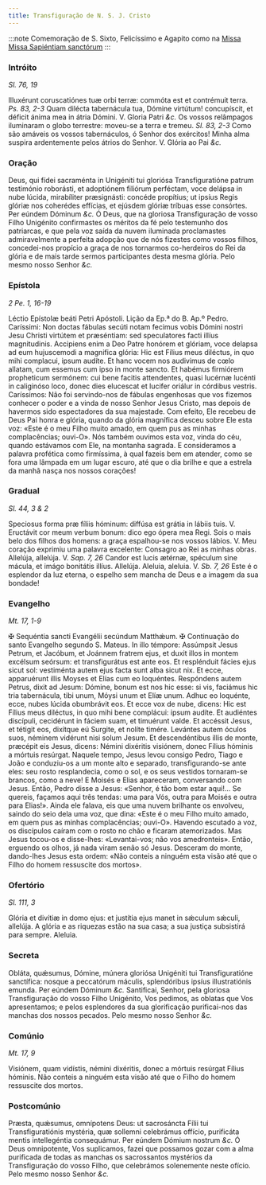 ```yaml
---
title: Transfiguração de N. S. J. Cristo
---
```


:::note
Comemoração de S. Sixto, Felicíssimo e Agapito
como na [Missa Missa Sapiéntiam sanctórum](/missal/comum/7muitosmartires2)
:::

### Intróito

_Sl. 76, 19_

<div class="grid grid-cols-2 gap-5">
  <span class="text-justify">
    Illuxérunt coruscatiónes tuæ orbi terræ: commóta est et contrémuit terra.
    <em>Ps. 83, 2-3</em> Quam dilécta tabernácula tua, Dómine virtútum! concupíscit,
    et déficit ánima mea in átria Dómini. V. Gloria Patri
    <em>&c.</em>
  </span>
  <span class="text-justify">
    Os vossos relâmpagos iluminaram o globo terrestre: moveu-se a terra e
    tremeu. <em>Sl. 83, 2-3</em> Como são amáveis os vossos tabernáculos, ó
    Senhor dos exércitos! Minha alma suspira ardentemente pelos átrios do
    Senhor. V. Glória ao Pai <em>&c.</em>
  </span>
</div>

### Oração

<div class="grid grid-cols-2 gap-5">
  <span class="text-justify">
    Deus, qui fídei sacraménta in Unigéniti tui gloriósa Transfiguratióne patrum
    testimónio roborásti, et adoptiónem filiórum perféctam, voce delápsa in nube
    lúcida, mirabíliter præsignásti: concéde propítius; ut ipsíus Regis glóriæ
    nos coherédes effícias, et ejúsdem glóriæ tríbuas esse consórtes. Per eúndem
    Dóminum <em>&c.</em>
  </span>
  <span class="text-justify">
    Ó Deus, que na gloriosa Transfiguração de vosso Filho Unigénito confirmastes
    os méritos da fé pelo testemunho dos patriarcas, e que pela voz saída da
    nuvem iluminada proclamastes admiravelmente a perfeita adopção que de nós
    fizestes como vossos filhos, concedei-nos propício a graça de nos tornarmos
    co-herdeiros do Rei da glória e de mais tarde sermos participantes desta
    mesma glória. Pelo mesmo nosso Senhor <em>&c.</em>
  </span>
</div>

### Epístola

_2 Pe. 1, 16-19_

<div class="grid grid-cols-2 gap-5">
  <span class="text-justify">Léctio Epístolæ beáti Petri Apóstoli.</span>
  <span class="text-justify">Lição da Ep.ª do B. Ap.º Pedro.</span>
  <span class="text-justify">
    Caríssimi: Non doctas fábulas secúti notam fecimus vobis Dómini nostri Jesu
    Christi virtútem et præséntiam: sed speculatores facti illíus magnitudinis.
    Accipiens enim a Deo Patre honórem et glóriam, voce delapsa ad eum
    hujuscemodi a magnifica glória: Hic est Fílius meus diléctus, in quo mihi
    complacui, ipsum audíte. Et hanc vocem nos audivimus de cœlo allatam, cum
    essemus cum ipso in monte sancto. Et habémus firmiórem propheticum sermónem:
    cui bene facitis attendentes, quasi lucérnæ lucénti in caliginóso loco,
    donec dies elucescat et lucifer oriálur in córdibus vestris.
  </span>
  <span class="text-justify">
    Caríssimos: Não foi servindo-nos de fábulas engenhosas que vos fizemos
    conhecer o poder e a vinda de nosso Senhor Jesus Cristo, mas depois de
    havermos sido espectadores da sua majestade. Com efeito, Ele recebeu de Deus
    Pai honra e glória, quando da glória magnífica desceu sobre Ele esta voz:
    «Este é o meu Filho muito amado, em quem pus as minhas complacências;
    ouvi-O». Nós também ouvimos esta voz, vinda do céu, quando estávamos com
    Ele, na montanha sagrada. E consideramos a palavra profética como
    firmíssima, à qual fazeis bem em atender, como se fora uma lâmpada em um
    lugar escuro, até que o dia brilhe e que a estrela da manhã nasça nos nossos
    corações!
  </span>
</div>

### Gradual

_Sl. 44, 3 & 2_

<div class="grid grid-cols-2 gap-5">
  <span class="text-justify">
    Speciosus forma præ fíliis hóminum: diffúsa est grátia in lábiis tuis. V.
    Eructávit cor meum verbum bonum: dico ego ópera mea Regi.
  </span>
  <span class="text-justify">
    Sois o mais belo dos filhos dos homens: a graça espalhou-se nos vossos
    lábios. V. Meu coração exprimiu uma palavra excelente: Consagro ao Rei as
    minhas obras.
  </span>
  <span class="text-justify">
    Allelúja, allelúja. V. <em>Sap. 7, 26</em> Candor est lucis ætérnæ, spéculum
    sine mácula, et imágo bonitátis illíus. Allelúja.
  </span>
  <span class="text-justify">
    Aleluia, aleluia. V. <em>Sb. 7, 26</em> Este é o esplendor da luz eterna, o
    espelho sem mancha de Deus e a imagem da sua bondade!
  </span>
</div>

### Evangelho

_Mt. 17, 1-9_

<div class="grid grid-cols-2 gap-5">
  <span class="text-justify">
    <span class="text-red-500">&#10016;</span> Sequéntia sancti Evangélii
    secúndum Matthǽum.
  </span>
  <span class="text-justify">
    <span class="text-red-500">&#10016;</span> Continuação do santo Evangelho
    segundo S. Mateus.
  </span>
  <span class="text-justify">
    In illo témpore: Assúmpsit Jesus Petrum, et Jacóbum, et Joánnem fratrem
    ejus, et duxit illos in montem excélsum seórsum: et transfigurátus est ante
    eos. Et resplénduit fácies ejus sicut sol: vestiménta autem ejus facta sunt
    alba sicut nix. Et ecce, apparuérunt illis Moyses et Elías cum eo loquéntes.
    Respóndens autem Petrus, dixit ad Jesum: Dómine, bonum est nos hic esse: si
    vis, faciámus hic tria tabernácula, tibi unum, Móysi unum et Elíæ unum.
    Adhuc eo loquénte, ecce, nubes lúcida obumbrávit eos. Et ecce vox de nube,
    dicens: Hic est Fílius meus diléctus, in quo mihi bene complácui: ipsum
    audíte. Et audiéntes discípuli, cecidérunt in fáciem suam, et timuérunt
    valde. Et accéssit Jesus, et tétigit eos, dixítque eú Surgite, et nolíte
    timére. Levántes autem óculos suos, néminem vidérunt nisi solum Jesum. Et
    descendéntibus illis de monte, præcépit eis Jesus, dicens: Némini dixéritis
    visiónem, donec Fílius hóminis a mórtuis resúrgat.
  </span>
  <span class="text-justify">
    Naquele tempo, Jesus levou consigo Pedro, Tiago e João e conduziu-os a um
    monte alto e separado, transfigurando-se ante eles: seu rosto resplandecia,
    como o sol, e os seus vestidos tornaram-se brancos, como a neve! E Moisés e
    Elias apareceram, conversando com Jesus. Então, Pedro disse a Jesus:
    «Senhor, é tão bom estar aqui!... Se quereis, façamos aqui três tendas: uma
    para Vós, outra para Moisés e outra para Elias!». Ainda ele falava, eis que
    uma nuvem brilhante os envolveu, saindo do seio dela uma voz, que dina:
    «Este é o meu Filho muito amado, em quem pus as minhas complacências;
    ouvi-O». Havendo escutado a voz, os discípulos caíram com o rosto no chão e
    ficaram atemorizados. Mas Jesus tocou-os e disse-lhes: «Levantai-vos; não
    vos amedronteis». Então, erguendo os olhos, já nada viram senão só Jesus.
    Desceram do monte, dando-lhes Jesus esta ordem: «Não conteis a ninguém esta
    visão até que o Filho do homem ressuscite dos mortos».
  </span>
</div>

### Ofertório

_Sl. 111, 3_

<div class="grid grid-cols-2 gap-5">
  <span class="text-justify">
    Glória et divítiæ in domo ejus: et justítia ejus manet in sǽculum sǽculi,
    allelúja.
  </span>
  <span class="text-justify">
    A glória e as riquezas estão na sua casa; a sua justiça subsistirá para
    sempre. Aleluia.
  </span>
</div>

### Secreta

<div class="grid grid-cols-2 gap-5">
  <span class="text-justify">
    Obláta, quǽsumus, Dómine, múnera gloriósa Unigéniti tui Transfiguratióne
    sanctífica: nosque a peccatórum máculis, splendóribus ipsíus illustratiónis
    emunda. Per eúndem Dóminum <em>&c.</em>
  </span>
  <span class="text-justify">
    Santificai, Senhor, pela gloriosa Transfiguração do vosso Filho Unigénito,
    Vos pedimos, as oblatas que Vos apresentamos; e pelos esplendores da sua
    glorificação purificai-nos das manchas dos nossos pecados. Pelo mesmo nosso
    Senhor <em>&c.</em>
  </span>
</div>

### Comúnio

_Mt. 17, 9_

<div class="grid grid-cols-2 gap-5">
  <span class="text-justify">
    Visiónem, quam vidístis, némini dixéritis, donec a mórtuis resúrgat Fílius
    hóminis.
  </span>
  <span class="text-justify">
    Não conteis a ninguém esta visão até que o Filho do homem ressuscite dos
    mortos.
  </span>
</div>

### Postcomúnio

<div class="grid grid-cols-2 gap-5">
  <span class="text-justify">
    Præsta, quǽsumus, omnípotens Deus: ut sacrosáncta Fílii tui
    Transfiguratiónis mystéria, quæ sollemni celebrámus offício, purificáta
    mentis intellegéntia consequámur. Per eúndem Dómium nostrum <em>&c.</em>
  </span>
  <span class="text-justify">
    Ó Deus omnipotente, Vos suplicamos, fazei que possamos gozar com a alma
    purificada de todas as manchas os sacrossantos mystérios da Transfiguração
    do vosso Filho, que celebrámos solenemente neste ofício. Pelo mesmo nosso
    Senhor <em>&c.</em>
  </span>
</div>
